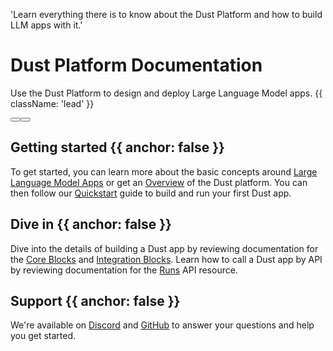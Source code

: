 
  'Learn everything there is to know about the Dust Platform and how to build LLM apps with it.'

# Dust Platform Documentation

Use the Dust Platform to design and deploy Large Language Model apps. {{ className: 'lead' }}

<div className="not-prose mb-16 mt-6 flex gap-3">
  <Button href="/introduction" arrow="right" children="Introduction" />
  <Button href="/quickstart" variant="outline" children="Quickstart" />
</div>

## Getting started {{ anchor: false }}

To get started, you can learn more about the basic concepts around [Large Language Model
Apps](/introduction) or get an [Overview](/overview) of the Dust platform. You can then follow our
[Quickstart](/quickstart) guide to build and run your first Dust app.

## Dive in {{ anchor: false }}

Dive into the details of building a Dust app by reviewing documentation for the [Core
Blocks](/core-blocks) and [Integration Blocks](/integration-blocks). Learn how to call a Dust app by
API by reviewing documentation for the [Runs](/runs) API resource.

## Support {{ anchor: false }}

We're available on [Discord](https://discord.gg/8NJR3zQU5X) and
[GitHub](https://github.com/dust-tt/dust) to answer your questions and help you get started.

<Guides />

<Resources />
